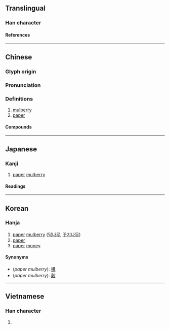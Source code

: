 {{character info/new}}
==Translingual==

===Han character===
{{Han char|rn=75|rad=木|as=09|sn=13|four=44960|canj=DJKA|ids=⿰木者}}

====References====
{{Han ref|kx=0541.090|dkj=15172|dj=0928.150|hdz=21223.090|uh=696E}}

----

==Chinese==
{{zh-forms}}

===Glyph origin===
{{Han etym}}

===Pronunciation===
{{zh-pron
|m=chǔ
|c=cyu5
|mc=y
|oc=y
|ma=
|cat=n
}}

===Definitions===
{{zh-hanzi}}

# [[mulberry]]
# [[paper]]

====Compounds====
{{zh-der|寸楮|亂言片楮|楮先生|楮幣|楮鏹|楮券|楮墨|楮葉|片楮|用代楮敬|楮錢|楮紙|楮敬|楮知白|莫辨楮葉|筆楮難窮|簡策楮墨}}

----

==Japanese==

===Kanji===
{{ja-kanji|grade=|rs=木09}}

# [[paper]] [[mulberry]]

====Readings====
{{ja-readings
|on=ちょ
|kun=かぞ-, こうぞ-
}}

----

==Korean==

===Hanja===
{{ko-hanja|저}}

{{wikipedia|paper mulberry}}
# [[paper]] [[mulberry]] ([[닥나무]], [[꾸지나무]])
# [[paper]]
# [[paper]] [[money]]

====Synonyms====
* (''paper mulberry''): [[構]]
* (''paper mulberry''): [[榖]]

----

==Vietnamese==

===Han character===
{{vi-readings|rs=木09|reading=dó}}

# {{rfdef|vi|sort=木09}}